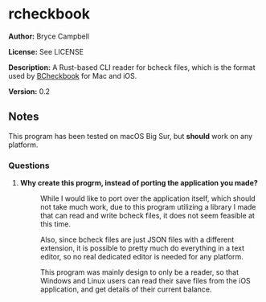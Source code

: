 =rcheckbook=

'''Author:''' Bryce Campbell

'''License:''' See LICENSE

'''Description:''' A Rust-based CLI reader for bcheck files, which is the format used by <a href="https://github.com/bryceac/BCheckbook">BCheckbook</a> for Mac and iOS.

'''Version:''' 0.2

==Notes==

This program has been tested on macOS Big Sur, but <strong>should</strong> work on any platform.

===Questions===

<ol>
<li>
<dl>
<dt style="font-weight:bold">Why create this progrm, instead of porting the application you made?</dt>
<dd>
<p>While I would like to port over the application itself, which should not take much work, due to this program utilizing a library I made that can read and write bcheck files, it does not seem feasible at this time.</p>
<p>Also, since bcheck files are just JSON files with a different extension, it is possible to pretty much do everything in a text editor, so no real dedicated editor is needed for any platform.</p>
<p>This program was mainly design to only be a reader, so that Windows and Linux users can read their save files from the iOS application, and get details of their current balance.</p>
</dd>
</dl>
</li>
</ol>